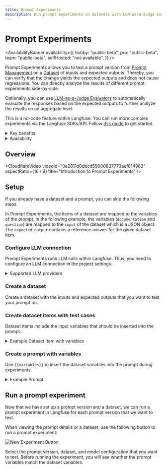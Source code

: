 ```yaml
---
title: Prompt Experiments
description: Run prompt experiments on datasets with LLM-as-a-Judge evaluations.
---
```


# Prompt Experiments

<AvailabilityBanner
  availability={{
    hobby: "public-beta",
    pro: "public-beta",
    team: "public-beta",
    selfHosted: "not-available",
  }}
/>

Prompt Experiments allows you to test a prompt version from [Prompt Management](/docs/prompts) on a [Dataset](/docs/datasets) of inputs and expected outputs. Thereby, you can verify that the change yields the expected outputs and does not cause regressions. You can directly analyze the results of different prompt experiments side-by-side.

Optionally, you can use [LLM-as-a-Judge Evaluators](/docs/scores/model-based-evals) to automatically evaluate the responses based on the expected outputs to further analyze the results on an aggregate level.

<Callout type="info">

This is a no-code feature within Langfuse. You can run more complex experiments via the Langfuse SDKs/API. Follow [this guide](/docs/datasets/get-started) to get started.

</Callout>

<details>
<summary>Key benefits</summary>

- **Feedback loop**: Quickly iterate on prompts by running experiments and directly comparing evaluation results side-by-side.
- **Regression prevention**: When making prompt changes, run an experiment to make sure that the new version does not cause bad outputs.

</details>

<details>
<summary>Availability</summary>

Prompt Experiments is currently in public beta on Langfuse Cloud. It will be released for self-hosted users in Langfuse v3 (Pro plan) as it depends on parts of the new v3 infrastructure.

</details>

## Overview

<CloudflareVideo
  videoId="0e2811d0dbcd59000837773aef814963"
  aspectRatio={16 / 9}
  title="Introduction to Prompt Experiments"
/>

## Setup

<Callout type="info">

If you already have a dataset and a prompt, you can skip the following steps.

</Callout>

In Prompt Experiments, the items of a dataset are mapped to the variables of the prompt. In the following example, the variables (`documentation` and `question`) are mapped to the `input` of the dataset which is a JSON object. The `expected output` contains a reference answer for the given dataset item.

<Steps>

### Configure LLM connection

Prompt Experiments runs LLM calls within Langfuse. Thus, you need to configure an LLM connection in the project settings.

<details>
<summary>Supported LLM providers</summary>

- OpenAI, or OpenAI-compatible providers (e.g. LiteLLM, Google Vertex AI)
- Anthropic
- Azure OpenAI
- AWS Bedrock

</details>

### Create a dataset

Create a dataset with the inputs and expected outputs that you want to test your prompt on.


<CreateDataset />

### Create dataset items with test cases

Dataset items include the input variables that should be inserted into the prompt.

<details>
<summary>Example Dataset Item with variables</summary>

```json filename="input"
{
  "question": "What is Langfuse?",
  "documentation": "Langfuse - the LLM Engineering Platform"
}
```

```text filename="expected_output"
Langfuse is the LLM Engineering Platform.
```

</details>


<CreateDatasetItem />

### Create a prompt with variables

Use `{{variables}}` to insert the dataset variables into the prompt during experiments.

<details>
<summary>Example Prompt</summary>

```text filename="system"
You are a Langfuse expert. Please answer questions based on the following documentation:

DOCUMENTATION
{{documentation}}
```

```text filename="user"
{{question}}
```

</details>


<PromptCreate />

</Steps>

## Run a prompt experiment

Now that we have set up a prompt version and a dataset, we can run a prompt experiment in Langfuse for each prompt version that we want to test.

When viewing the prompt details or a dataset, use the following button to run a prompt experiment:

<Frame className="w-36" border>

![New Experiment Button](/images/docs/prompt-experiments-new-experiment.png)

</Frame>

Select the prompt version, dataset, and model configuration that you want to test. Before running the experiment, you will see whether the prompt variables match the dataset variables.
